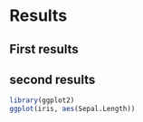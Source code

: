 # Results

## First results 
## second results 

```r
library(ggplot2)
ggplot(iris, aes(Sepal.Length))
```

